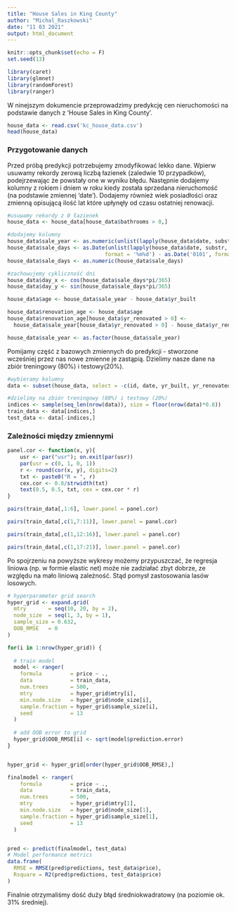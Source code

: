 ```yaml
---
title: "House Sales in King County"
author: "Michal_Raszkowski"
date: "11 03 2021"
output: html_document
---
```


```r
knitr::opts_chunk$set(echo = F)
set.seed(13)
```

```r
library(caret)
library(glmnet)
library(randomForest)
library(ranger)
```

W ninejszym dokumencie przeprowadzimy predykcję cen nieruchomości na podstawie danych z 'House Sales in King County'.

```r
house_data <- read.csv('kc_house_data.csv')
head(house_data)
```

### Przygotowanie danych

Przed próbą predykcji potrzebujemy zmodyfikować lekko dane. Wpierw usuwamy rekordy zerową liczbą łazienek (zaledwie 10 przypadków), podejrzewając że powstały one w wyniku błędu. Następnie dodajemy kolumny z rokiem i dniem w roku kiedy została sprzedana nieruchomość (na podstawie zmiennej 'date'). Dodajemy również wiek posiadłości oraz zmienną opisującą ilość lat które upłynęły od czasu ostatniej renowacji.

```r
#usuwamy rekordy z 0 łazienek
house_data <- house_data[house_data$bathrooms > 0,]

#dodajemy kolumny
house_data$sale_year <- as.numeric(unlist(lapply(house_data$date, substr, start=1, stop=4)))
house_data$sale_days <- as.Date(unlist(lapply(house_data$date, substr, start=5, stop=8)),
                               format = '%m%d') - as.Date('0101', format='%m%d')
house_data$sale_days <- as.numeric(house_data$sale_days)

#zachowujemy cykliczność dni
house_data$day_x <- cos(house_data$sale_days*pi/365)
house_data$day_y <- sin(house_data$sale_days*pi/365)

house_data$age <- house_data$sale_year - house_data$yr_built

house_data$renovation_age <- house_data$age
house_data$renovation_age[house_data$yr_renovated > 0] <-
  house_data$sale_year[house_data$yr_renovated > 0] - house_data$yr_renovated[house_data$yr_renovated > 0]

house_data$sale_year <- as.factor(house_data$sale_year)
```

Pomijamy część z bazowych zmiennych do predykcji - stworzone wcześniej przez nas nowe zmienne je zastąpią. Dzielimy nasze dane na zbiór treningowy (80%) i testowy(20%).

```r
#wybieramy kolumny
data <- subset(house_data, select = -c(id, date, yr_built, yr_renovated, sqft_living, sale_days))

#dzielimy na zbiór treningowy (80%) i testowy (20%)
indices <- sample(seq_len(nrow(data)), size = floor(nrow(data)*0.8))
train_data <- data[indices,]
test_data <- data[-indices,]
```

### Zależności między zmiennymi

```r
panel.cor <- function(x, y){
    usr <- par("usr"); on.exit(par(usr))
    par(usr = c(0, 1, 0, 1))
    r <- round(cor(x, y), digits=2)
    txt <- paste0("R = ", r)
    cex.cor <- 0.8/strwidth(txt)
    text(0.5, 0.5, txt, cex = cex.cor * r)
}
```

```r
pairs(train_data[,1:6], lower.panel = panel.cor)
```
```r
pairs(train_data[,c(1,7:11)], lower.panel = panel.cor)
```

```r
pairs(train_data[,c(1,12:16)], lower.panel = panel.cor)
```

```r
pairs(train_data[,c(1,17:21)], lower.panel = panel.cor)
```

Po spojrzeniu na powyższe wykresy możemy przypuszczać, że regresja liniowa (np. w formie elastic net) może nie zadziałać zbyt dobrze, ze względu na mało liniową zależność. Stąd pomysł zastosowania lasów losowych.

```r
# hyperparameter grid search
hyper_grid <- expand.grid(
  mtry       = seq(10, 20, by = 2),
  node_size  = seq(1, 3, by = 1),
  sample_size = 0.632,
  OOB_RMSE   = 0
)

for(i in 1:nrow(hyper_grid)) {
  
  # train model
  model <- ranger(
    formula         = price ~ ., 
    data            = train_data, 
    num.trees       = 500,
    mtry            = hyper_grid$mtry[i],
    min.node.size   = hyper_grid$node_size[i],
    sample.fraction = hyper_grid$sample_size[i],
    seed            = 13
  )
  
  # add OOB error to grid
  hyper_grid$OOB_RMSE[i] <- sqrt(model$prediction.error)
}


hyper_grid <- hyper_grid[order(hyper_grid$OOB_RMSE),]
```

```r
finalmodel <- ranger(
    formula         = price ~ ., 
    data            = train_data, 
    num.trees       = 500,
    mtry            = hyper_grid$mtry[1],
    min.node.size   = hyper_grid$node_size[1],
    sample.fraction = hyper_grid$sample_size[1],
    seed            = 13
  )


pred <- predict(finalmodel, test_data)
# Model performance metrics
data.frame(
  RMSE = RMSE(pred$predictions, test_data$price),
  Rsquare = R2(pred$predictions, test_data$price)
)
```

Finalnie otrzymaliśmy dość duży błąd średniokwadratowy (na poziomie ok. 31% średniej).

